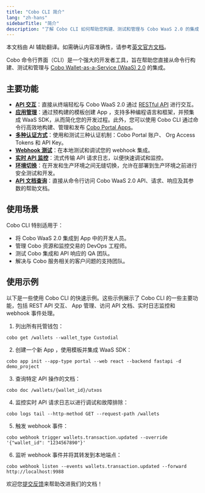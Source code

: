 ```yaml
---
title: "Cobo CLI 简介"
lang: "zh-hans"
sidebarTitle: "简介"
description: "了解 Cobo CLI 如何帮助您构建、测试和管理与 Cobo WaaS 2.0 的集成。"
---
```

<Note>本文档由 AI 辅助翻译。如需确认内容准确性，请参考[英文官方文档](https://www.cobo.com/developers/v2/guides/overview/introduction)。</Note>

Cobo 命令行界面（CLI）是一个强大的开发者工具，旨在帮助您直接从命令行构建、测试和管理与 [Cobo Wallet-as-a-Service (WaaS) 2.0](/v2_cn/guides/overview/introduction) 的集成。

## 主要功能

- **[API 交互](/v2_cn/developer-tools/cobo-cli/get-requests)**：直接从终端轻松与 Cobo WaaS 2.0 通过 [RESTful API](/v2/api-references/playground) 进行交互。
- **[应用管理](/v2_cn/developer-tools/cobo-cli/app-init)**：通过预构建的模板创建 App ，支持多种编程语言和框架，并预集成 WaaS SDK，从而简化您的开发过程。此外，您可以使用 Cobo CLI 通过命令行高效地构建、管理和发布 [Cobo Portal Apps](/v2_cn/apps/introduction)。
- **[多种认证方式](/v2_cn/developer-tools/cobo-cli/login-and-authentication)**：使用和测试三种认证机制：Cobo Portal 账户、 Org Access Tokens 和 API Key。
- **[Webhook 测试](/v2_cn/developer-tools/cobo-cli/trigger-events)**：在本地测试和调试您的 webhook 集成。
- **[实时 API 监控](/v2_cn/developer-tools/cobo-cli/real-time-logs)**：流式传输 API 请求日志，以便快速调试和监控。
- **[环境切换](/v2_cn/developer-tools/cobo-cli/global-options#environment-selection-e-env)**：在开发和生产环境之间无缝切换，允许在部署到生产环境之前进行安全测试和开发。
- **[API 文档查询](/v2_cn/developer-tools/cobo-cli/api-documentation)**：直接从命令行访问 Cobo WaaS 2.0 API、请求、响应及其参数的帮助文档。

## 使用场景

Cobo CLI 特别适用于：

- 将 Cobo WaaS 2.0 集成到 App 中的开发人员。
- 管理 Cobo 资源和监控交易的 DevOps 工程师。
- 测试 Cobo 集成和 API 响应的 QA 团队。
- 解决与 Cobo 服务相关的客户问题的支持团队。

## 使用示例

以下是一些使用 Cobo CLI 的快速示例。这些示例展示了 Cobo CLI 的一些主要功能，包括 REST API 交互、 App 管理、访问 API 文档、实时日志监控和 webhook 事件处理。

1. 列出所有托管钱包：

```shell
cobo get /wallets --wallet_type Custodial 
```

2. 创建一个新 App ，使用模板并集成 WaaS SDK：

```shell
cobo app init --app-type portal --web react --backend fastapi -d demo_project
```

3. 查询特定 API 操作的文档：

```shell
cobo doc /wallets/{wallet_id}/utxos
```

4. 监控实时 API 请求日志以进行调试和故障排除：

```shell
cobo logs tail --http-method GET --request-path /wallets
```

5. 触发 webhook 事件：

```shell
cobo webhook trigger wallets.transaction.updated --override '{"wallet_id": "1234567890"}'
```

6. 监听 webhook 事件并将其转发到本地端点：

```shell
cobo webhook listen --events wallets.transaction.updated --forward http://localhost:9988
```

<Tip>欢迎您[提交反馈](https://forms.zohopublic.com/cobo/form/DocumentFeedbackForm/formperma/QvLOhxJv1_JMsJ-1dleZ8Itb_7rzN-LtgvsDdxosoVI)来帮助改进我们的文档！</Tip>